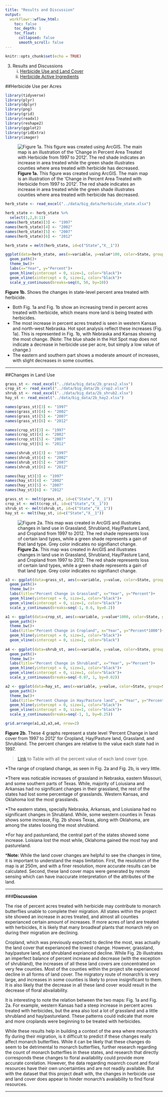 ```yaml
---
title: "Results and Discussion"
output:
  workflowr::wflow_html:
    toc: false
    toc_depth: 1
    toc_float: 
      collapsed: false
      smooth_scroll: false
---
```


```r
knitr::opts_chunk$set(echo = TRUE)
```

3. Results and Discussions
    i) [Herbicide Use and Land Cover](randd.html)
    ii) [Herbicide Active Ingredients](results_ingredient.html)

##Herbicide Use per Acres
```r
library(tidyverse)
library(plyr)
library(dplyr)
library(png)
library(grid)
library(readxl)
library(reshape2)
library(ggplot2)
library(gridExtra)
library(imager)
```


![**Figure 1a.** This figure was created using ArcGIS. The main map is an illustration of the 'Change in Percent Area Treated with Herbicide from 1997 to 2012'. The red shade indicates an increase in area treated while the green shade illustrates counties where area treated with herbicide has decreased.](rfig_1a.png)

```r
herb_state <- read_excel("../data/big_data/herbicide_state.xlsx")
```

```r
herb_state <- herb_state %>%
  select(1,2,8:11)
names(herb_state)[3] <- "1997"
names(herb_state)[4] <- "2002"
names(herb_state)[5] <- "2007"
names(herb_state)[6] <- "2012"
```

```r
herb_state = melt(herb_state, id=c("State","X__1"))
```

```r
ggplot(data=herb_state, aes(x=variable, y=value*100, color=State, group=State))+
  geom_path()+
  theme_bw()+
  labs(x="Year", y="Percent")+
  geom_hline(yintercept = 0, size=1, color="black")+
  geom_vline(xintercept = 0, size=1, color="black")+
  scale_y_continuous(breaks=seq(0, 50, by=10))
```

**Figure 1b.** Shows the changes in state-level percent area treated with herbicide.  

* Both Fig. 1a and Fig. 1b show an increasing trend in percent acres treated with herbicide, which means more land is being treated with herbicides.
* The most increase in percent acres treated is seen in western Kansas and north-west Nebraska. Hot spot analysis reflect these increases (Fig. 1a). This is represented in Fig. 1b, with Nebraska and Kansas showing the most change. (Note: The blue shade in the Hot Spot map does not indicate a decrease in herbicide use per acre, but simply a low value of change.)
* The eastern and southern part shows a moderate amount of increases, with slight decreases in some counties.  

***

##Changes in Land Use
```r
grass_st <- read_excel("../data/big_data/2b_grass2.xlsx")
crop_st <- read_excel("../data/big_data/2b_crop2.xlsx")
shrub_st <- read_excel("../data/big_data/2b_shrub2.xlsx")
hay_st <- read_excel("../data/big_data/2b_hay2.xlsx")
```

```r
names(grass_st)[3] <- "1997"
names(grass_st)[4] <- "2002"
names(grass_st)[5] <- "2007"
names(grass_st)[6] <- "2012"

names(crop_st)[3] <- "1997"
names(crop_st)[4] <- "2002"
names(crop_st)[5] <- "2007"
names(crop_st)[6] <- "2012"

names(shrub_st)[3] <- "1997"
names(shrub_st)[4] <- "2002"
names(shrub_st)[5] <- "2007"
names(shrub_st)[6] <- "2012"

names(hay_st)[3] <- "1997"
names(hay_st)[4] <- "2002"
names(hay_st)[5] <- "2007"
names(hay_st)[6] <- "2012"
```

```r
grass_st <- melt(grass_st, id=c("State","X__1"))
crop_st <- melt(crop_st, id=c("State","X__1"))
shrub_st <- melt(shrub_st, id=c("State","X__1"))
hay_st <- melt(hay_st, id=c("State","X__1"))
```


![**Figure 2a.** This map was created in ArcGIS and illustrates changes in land use in Grassland, Shrubland, Hay/Pasture Land, and Cropland from 1997 to 2012. The red shade represents loss of certain land types, while a green shade represents a gain of that land type. Grey color indicates no signifianct change.](rfig_2a.png)



```r
a3 <- ggplot(data=grass_st, aes(x=variable, y=value, color=State, group=State))+
  geom_path()+
  theme_bw()+
  labs(title="Percent Change in Grassland", x="Year", y="Percent")+
  geom_hline(yintercept = 0, size=1, color="black")+
  geom_vline(xintercept = 0, size=1, color="black")+
  scale_y_continuous(breaks=seq(-1, 0.6, by=0.2))

a1 <- ggplot(data=crop_st, aes(x=variable, y=value*1000, color=State, group=State))+
  geom_path()+
  theme_bw()+
  labs(title="Percent Change in Cropland", x="Year", y="Percent*1000")+
  geom_hline(yintercept = 0, size=1, color="black")+
  geom_vline(xintercept = 0, size=1, color="black")
  
a4 <- ggplot(data=shrub_st, aes(x=variable, y=value, color=State, group=State))+
  geom_path()+
  theme_bw()+
  labs(title="Percent Change in Shrubland", x="Year", y="Percent")+
  geom_hline(yintercept = 0, size=1, color="black")+
  geom_vline(xintercept = 0, size=1, color="black")+
  scale_y_continuous(breaks=seq(-0.07, 1, by=0.02))

a2 <- ggplot(data=hay_st, aes(x=variable, y=value, color=State, group=State))+
  geom_path()+
  theme_bw()+
  labs(title="Percent Change in Hay/Pasture land", x="Year", y="Percent")+
  geom_hline(yintercept = 0, size=1, color="black")+
  geom_vline(xintercept = 0, size=1, color="black")+
  scale_y_continuous(breaks=seq(-1, 1, by=0.25))

grid.arrange(a1,a2,a3,a4, nrow=2)
```

**Figure 2b.** These 4 graphs represent a state level 'Percent Change in land cover from 1997 to 2012' for Cropland, Hay/Pasture land, Grassland, and Shrubland. The percent changes are relative to the value each state had in 1997. 

> [Link](https://dickinson0-my.sharepoint.com/:x:/g/personal/shakyak_dickinson_edu/EflwJTpNam1JtHFDBJH2u2sB3OEORr-AfgYKiacJDb8k3A?e=CmertB) to Table with all the percent value of each land cover type.


*The range of cropland change, as seen in Fig. 2a and Fig. 2b, is very little.

*There was noticable increases of grassland in Nebraska, eastern Missouri, and some southern parts of Texas. While, majority of Loiusiana and Arkansas had no significant changes in their grassland, the rest of the states had lost some percentage of grasslands. Western Kansas, and Oklahoma lost the most grasslands. 

*The eastern states, specially Nebraska, Arkansas, and Loiusiana had no significant changes in Shrubland. While, some western counties in Texas shows some increase, Fig. 2b shows Texas, along with Oklahoma, are among the states loosing the most shrubland.

*For hay and pastureland, the central part of the states showed some increase. Loisiana lost the most while, Oklahoma gained the most hay and pastureland.

***Note:** While the land cover changes are helpful to see the changes in time, it is important to understand the maps limitation. First, the resolution of the map is at 250m, and with a finer resolution, more accurate results can be calculated. Second, these land cover maps were generated by remote sensing which can have inaccurate interpretation of the attributes of the land.  

***

###**Discussion**

The rise of percent acres treated with herbicide may contribute to monarch butterflies unable to complete their migration. All states within the project site showed an increase in acres treated, and almost all counties experianced certain amount of increases. If more acres of land are treated with herbicides, it is likely that many broadleaf plants that monarch rely on during their migration are declining.

Cropland, which was previously expected to decline the most, was actually the land cover that experianced the lowest change. However, grassland, hay/pasture land, and shrubland exprianced decline. While Fig. 2b illustrates an imperfect balance of percent increase and decrease (with the exception of shrubland), the increases of all these land covers are concentrated on very few counties. Most of the counties within the project site experianced decline in all forms of land cover. The migratory route of monarch's is very large, and increases in some counties is likely to prove insignificant to them. It is also likely that the decrease in all these land cover would result in the decrease of floral abvailability.

It is interesting to note the relation between the two maps: Fig. 1a and Fig. 2a. For example, western Kansas had a steep increase in percent acres treated with herbicides, but the area also lost a lot of grassland and a little shrubland and hay/pastureland. These patterns could indicate that more and more croplands were beginning to be treated with herbicides.  

While these results help in building a context of the area where monarch's fly during their migration, is it difficult to predict if these changes really affect monarch butterflies. While it can be likely that these changes do seem to be detrimental to monarch butterflies, further research regarding the count of monarch butterflies in these states, and research that directly corresponds these changes to floral availability could provide more accurate corelation. However, the data regarding moanrch count and floral resources have their own uncertainties and are not readily available. But with the dataset that this project dealt with, the changes in herbicide use and land cover does appear to hinder monarch's availability to find floral resources.      

***

